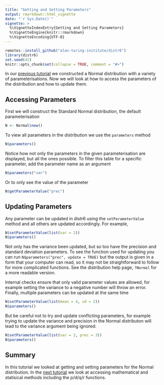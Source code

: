 ```yaml
---
title: "Getting and Setting Parameters"
output: rmarkdown::html_vignette
date: "`r Sys.Date()`"
vignette: >
  %\VignetteIndexEntry{Getting and Setting Parameters}
  %\VignetteEngine{knitr::rmarkdown}
  %\VignetteEncoding{UTF-8}
---
```


```r
remotes::install_github("alan-turing-institute/distr6")
library(distr6)
set.seed(42)
knitr::opts_chunk$set(collapse = TRUE, comment = "#>")
```

In our [previous tutorial](https://alan-turing-institute.github.io/distr6/articles/webs/constructing_a_distribution.html) we constructed a Normal distribution with a variety of parameterisations. Now we will look at how to access the parameters of the distribution and how to update them.

## Accessing Parameters

First we will construct the Standard Normal distribution, the default parameterisation
```r
N <- Normal$new()
```

To view all parameters in the distribution we use the `parameters` method
```r
N$parameters()
```

Notice how not only the parameters in the given parameterisation are displayed, but all the ones possible. To filter this table for a specific parameter, add the parameter name as an argument
```r
N$parameters("var")
```

Or to only see the value of the parameter
```r
N$getParameterValue("prec")
```

## Updating Parameters

Any parameter can be updated in distr6 using the `setParameterValue` method and all others are updated accordingly. For example,
```r
N$setParameterValue(list(var = 2))
N$parameters()
```

Not only has the variance been updated, but so too have the precision and standard deviation parameters. To see the function used for updating you can run `N$parameters("prec", update = TRUE)` but the output is given in a form that your computer can read, so it may not be straightforward to follow for more complicated functions. See the distribution help page, `?Normal` for a more readable version.

Internal checks ensure that only valid parameter values are allowed, for example setting the variance to a negative number will throw an error. Finally, multiple parameters can be updated at the same time

```r
N$setParameterValue(list(mean = 4, sd = 2))
N$parameters()
```

But be careful not to try and update conflicting parameters, for example trying to update the variance and precision in the Normal distributon will lead to the variance argument being ignored:
```r
N$setParameterValue(list(var = 2, prec = 3))
N$parameters()
```


## Summary

In this tutorial we looked at getting and setting parameters for the Normal distribution. In the [next tutorial](https://alan-turing-institute.github.io/distr6/articles/webs/statistical_methods.html) we look at accessing mathematical and statisical methods including the p/d/q/r functions.
